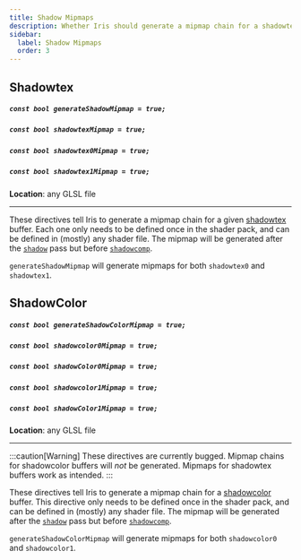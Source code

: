 ```yaml
---
title: Shadow Mipmaps
description: Whether Iris should generate a mipmap chain for a shadowtex buffer.
sidebar:
  label: Shadow Mipmaps
  order: 3
---
```


## Shadowtex

##### `const bool generateShadowMipmap = true;`
##### `const bool shadowtexMipmap = true;`
##### `const bool shadowtex0Mipmap = true;`
##### `const bool shadowtex1Mipmap = true;`

**Location**: any GLSL file

---

These directives tell Iris to generate a mipmap chain for a given [shadowtex](/current/reference/buffers/shadowtex/) buffer. Each one only needs to be defined once in the shader pack, and can be defined in (mostly) any shader file. The mipmap will be generated after the [`shadow`](/current/reference/programs/shadow/) pass but before [`shadowcomp`](/current/reference/programs/shadow_comp/).

`generateShadowMipmap` will generate mipmaps for both `shadowtex0` and `shadowtex1`.


## ShadowColor

##### `const bool generateShadowColorMipmap = true;`
##### `const bool shadowcolor0Mipmap = true;`
##### `const bool shadowColor0Mipmap = true;`
##### `const bool shadowcolor1Mipmap = true;`
##### `const bool shadowColor1Mipmap = true;`

**Location**: any GLSL file

---

:::caution[Warning]
These directives are currently bugged. Mipmap chains for shadowcolor buffers will *not* be generated. Mipmaps for shadowtex buffers work as intended.
:::

These directives tell Iris to generate a mipmap chain for a [shadowcolor](/current/reference/buffers/shadowcolor/) buffer. This directive only needs to be defined once in the shader pack, and can be defined in (mostly) any shader file. The mipmap will be generated after the [`shadow`](/current/reference/programs/shadow/) pass but before [`shadowcomp`](/current/reference/programs/shadow_comp/).

`generateShadowColorMipmap` will generate mipmaps for both `shadowcolor0` and `shadowcolor1`.
